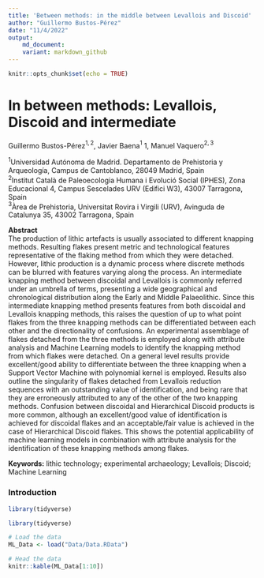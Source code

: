 ```yaml
---
title: 'Between methods: in the middle between Levallois and Discoid'
author: "Guillermo Bustos-Pérez"
date: "11/4/2022"
output: 
    md_document:
    variant: markdown_github
---
```


```r
knitr::opts_chunk$set(echo = TRUE)
```

# In between methods: Levallois, Discoid and intermediate      

Guillermo Bustos-Pérez$^{1,2}$, Javier Baena$^{1}$ 1, Manuel Vaquero$^{2,3}$   

$^1$Universidad Autónoma de Madrid. Departamento de Prehistoria y Arqueología, Campus de Cantoblanco, 28049 Madrid, Spain    
$^2$Institut Català de Paleoecologia Humana i Evolució Social (IPHES), Zona Educacional 4, Campus Sescelades URV (Edifici W3), 43007 Tarragona, Spain   
$^3$Àrea de Prehistoria, Universitat Rovira i Virgili (URV), Avinguda de Catalunya 35, 43002 Tarragona, Spain    

**Abstract**   
  The production of lithic artefacts is usually associated to different knapping methods. Resulting flakes present metric and technological features representative of the flaking method from which they were detached. However, lithic production is a dynamic process where discrete methods can be blurred with features varying along the process. An intermediate knapping method between discoidal and Levallois is commonly referred under an umbrella of terms, presenting a wide geographical and chronological distribution along the Early and Middle Palaeolithic. Since this intermediate knapping method presents features from both discoidal and Levallois knapping methods, this raises the question of up to what point flakes from the three knapping methods can be differentiated between each other and the directionality of confusions. An experimental assemblage of flakes detached from the three methods is employed along with attribute analysis and Machine Learning models to identify the knapping method from which flakes were detached. On a general level results provide excellent/good ability to differentiate between the three knapping when a Support Vector Machine with polynomial kernel is employed. Results also outline the singularity of flakes detached from Levallois reduction sequences with an outstanding value of identification, and being rare that they are erroneously attributed to any of the other of the two knapping methods. Confusion between discoidal and Hierarchical Discoid products is more common, although an excellent/good value of identification is achieved for discoidal flakes and an acceptable/fair value is achieved in the case of Hierarchical Discoid flakes. This shows the potential applicability of machine learning models in combination with attribute analysis for the identification of these knapping methods among flakes.    
  
**Keywords:** lithic technology; experimental archaeology; Levallois; Discoid; Machine Learning
  
### Introduction  


```r
library(tidyverse)
```
```r
library(tidyverse)
```



```r
# Load the data
ML_Data <- load("Data/Data.RData")
```
```r
# Head the data
knitr::kable(ML_Data[1:10])
```



